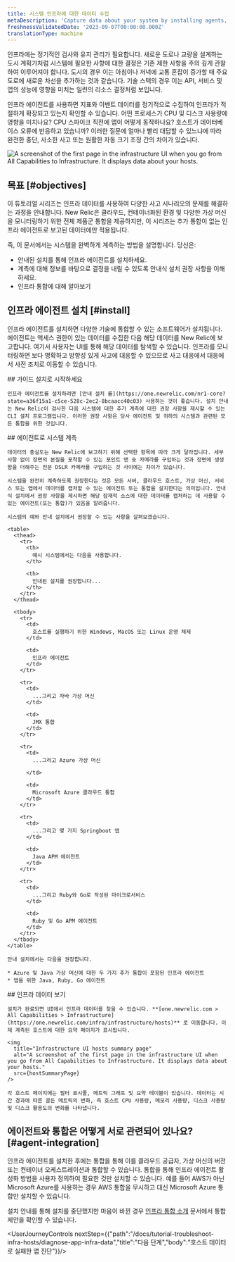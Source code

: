 ```yaml
---
title: 시스템 인프라에 대한 데이터 수집
metaDescription: 'Capture data about your system by installing agents, then view that data in New Relic.'
freshnessValidatedDate: '2023-09-07T00:00:00.000Z'
translationType: machine
---
```




인프라에는 정기적인 검사와 유지 관리가 필요합니다. 새로운 도로나 교량을 설계하는 도시 계획가처럼 시스템에 필요한 사항에 대한 결정은 기존 제한 사항을 주의 깊게 관찰하여 이루어져야 합니다. 도시의 경우 이는 아침이나 저녁에 교통 혼잡이 증가할 때 주요 도로에 새로운 차선을 추가하는 것과 같습니다. 기술 스택의 경우 이는 API, 서비스 및 앱의 성능에 영향을 미치는 일련의 리소스 결정처럼 보입니다.

인프라 에이전트를 사용하면 지표와 이벤트 데이터를 정기적으로 수집하여 인프라가 적절하게 확장되고 있는지 확인할 수 있습니다. 어떤 프로세스가 CPU 및 디스크 사용량에 영향을 미치나요? CPU 스파이크 직전에 앱이 어떻게 동작하나요? 호스트가 데이터베이스 오류에 반응하고 있습니까? 이러한 질문에 얼마나 빨리 대답할 수 있느냐에 따라 완전한 중단, 사소한 사고 또는 원활한 자동 크기 조정 간의 차이가 있습니다.

<img
  title="Infrastructure UI hosts summary page"
  alt="A screenshot of the first page in the infrastructure UI when you go from All Capabilities to Infrastructure. It displays data about your hosts."
  src={introPage}
/>

## 목표 [#objectives]

이 튜토리얼 시리즈는 인프라 데이터를 사용하여 다양한 사고 시나리오의 문제를 해결하는 과정을 안내합니다. New Relic은 클라우드, 컨테이너화된 환경 및 다양한 가상 머신을 모니터링하기 위한 전체 제품군 통합을 제공하지만, 이 시리즈는 추가 통합이 없는 인프라 에이전트로 보고된 데이터에만 적용됩니다.

즉, 이 문서에서는 시스템을 완벽하게 계측하는 방법을 설명합니다. 당신은:

* 안내된 설치를 통해 인프라 에이전트를 설치하세요.
* 계측에 대해 정보를 바탕으로 결정을 내릴 수 있도록 안내식 설치 권장 사항을 이해하세요.
* 인프라 통합에 대해 알아보기

## 인프라 에이전트 설치 [#install]

인프라 에이전트를 설치하면 다양한 기술에 통합할 수 있는 소프트웨어가 설치됩니다. 에이전트는 액세스 권한이 있는 데이터를 수집한 다음 해당 데이터를 New Relic에 보고합니다. 여기서 사용자는 UI를 통해 해당 데이터를 탐색할 수 있습니다. 인프라를 모니터링하면 보다 명확하고 방향성 있게 사고에 대응할 수 있으므로 사고 대응에서 대응에서 사전 조치로 이동할 수 있습니다.

<Steps>
  <Step>
    ## 가이드 설치로 시작하세요

    인프라 에이전트를 설치하려면 [안내 설치 를](https://one.newrelic.com/nr1-core?state=a36f15a1-c5ce-528c-2ec2-8bcaacc40c03) 사용하는 것이 좋습니다. 설치 안내는 New Relic이 검사한 다음 시스템에 대한 추가 계측에 대한 권장 사항을 제시할 수 있는 CLI 설치 프로그램입니다. 이러한 권장 사항은 당사 에이전트 및 귀하의 시스템과 관련된 모든 통합을 위한 것입니다.
  </Step>

  <Step>
    ## 에이전트로 시스템 계측

    데이터의 충실도는 New Relic에 보고하기 위해 선택한 항목에 따라 크게 달라집니다. 세부 사항 없이 장면의 본질을 포착할 수 있는 포인트 앤 슛 카메라를 구입하는 것과 장면에 생생함을 더해주는 전문 DSLR 카메라를 구입하는 것 사이에는 차이가 있습니다.

    시스템을 완전히 계측하도록 권장한다는 것은 모든 서버, 클라우드 호스트, 가상 머신, 서비스 또는 앱에서 데이터를 캡처할 수 있는 에이전트 또는 통합을 설치한다는 의미입니다. 안내식 설치에서 권장 사항을 제시하면 해당 잠재적 소스에 대한 데이터를 캡처하는 데 사용할 수 있는 에이전트(또는 통합)가 있음을 알려줍니다.

    시스템의 예와 안내 설치에서 권장할 수 있는 사항을 살펴보겠습니다.

    <table>
      <thead>
        <tr>
          <th>
            예시 시스템에서는 다음을 사용합니다.
          </th>

          <th>
            안내된 설치를 권장합니다...
          </th>
        </tr>
      </thead>

      <tbody>
        <tr>
          <td>
            호스트를 실행하기 위한 Windows, MacOS 또는 Linux 운영 체제
          </td>

          <td>
            인프라 에이전트
          </td>
        </tr>

        <tr>
          <td>
            ...그리고 자바 가상 머신
          </td>

          <td>
            JMX 통합
          </td>
        </tr>

        <tr>
          <td>
            ...그리고 Azure 가상 머신  

          </td>

          <td>
            Microsoft Azure 클라우드 통합
          </td>
        </tr>

        <tr>
          <td>
            ...그리고 몇 가지 Springboot 앱
          </td>

          <td>
            Java APM 에이전트
          </td>
        </tr>

        <tr>
          <td>
            ...그리고 Ruby와 Go로 작성된 마이크로서비스
          </td>

          <td>
            Ruby 및 Go APM 에이전트
          </td>
        </tr>
      </tbody>
    </table>

    안내 설치에서는 다음을 권장합니다.

    * Azure 및 Java 가상 머신에 대한 두 가지 추가 통합이 포함된 인프라 에이전트
    * 앱을 위한 Java, Ruby, Go 에이전트
  </Step>

  <Step>
    ## 인프라 데이터 보기

    설치가 완료되면 UI에서 인프라 데이터를 찾을 수 있습니다. **[one.newrelic.com > All Capabilities > Infrastructure](https://one.newrelic.com/infra/infrastructure/hosts)** 로 이동합니다. 이제 계측된 호스트에 대한 요약 페이지가 표시됩니다.

    <img
      title="Infrastructure UI hosts summary page"
      alt="A screenshot of the first page in the infrastructure UI when you go from All Capabilities to Infrastructure. It displays data about your hosts."
      src={hostSummaryPage}
    />

    각 호스트 페이지에는 필터 표시줄, 메트릭 그래프 및 요약 테이블이 있습니다. 데이터는 시간 경과에 따른 골든 메트릭의 변화, 즉 호스트 CPU 사용량, 메모리 사용량, 디스크 사용량 및 디스크 활용도의 변화를 나타냅니다.
  </Step>
</Steps>

## 에이전트와 통합은 어떻게 서로 관련되어 있나요? [#agent-integration]

인프라 에이전트를 설치한 후에는 통합을 통해 이를 클라우드 공급자, 가상 머신의 버전 또는 컨테이너 오케스트레이션과 통합할 수 있습니다. 통합을 통해 인프라 에이전트 활성화 방법을 사용자 정의하여 필요한 것만 설치할 수 있습니다. 예를 들어 AWS가 아닌 Microsoft Azure를 사용하는 경우 AWS 통합을 무시하고 대신 Microsoft Azure 통합만 설치할 수 있습니다.

설치 안내를 통해 설치를 중단했지만 마음이 바뀐 경우 [인프라 통합 소개](/docs/infrastructure/infrastructure-integrations/get-started/introduction-infrastructure-integrations) 문서에서 통합 제안을 확인할 수 있습니다.

<UserJourneyControls nextStep={{"path":"/docs/tutorial-troubleshoot-infra-hosts/diagnose-app-infra-data","title":"다음 단계","body":"호스트 데이터로 실패한 앱 진단"}}/>